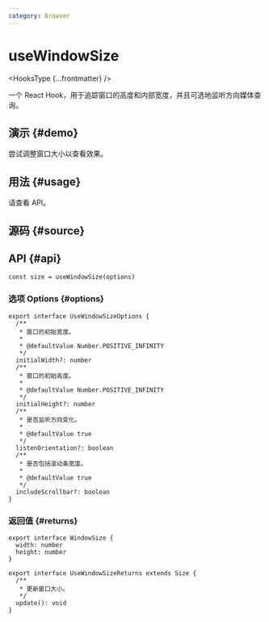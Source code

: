 ```yaml
---
category: Browser
---
```


# useWindowSize


<HooksType {...frontmatter} />

一个 React Hook，用于追踪窗口的高度和内部宽度，并且可选地监听方向媒体查询。

## 演示 \{#demo}

尝试调整窗口大小以查看效果。


<App />

## 用法 \{#usage}

请查看 API。

## 源码 \{#source}


<Source />

## API \{#api}

```tsx
const size = useWindowSize(options)
```

### 选项 Options \{#options}

```tsx
export interface UseWindowSizeOptions {
  /**
   * 窗口的初始宽度。
   *
   * @defaultValue Number.POSITIVE_INFINITY
   */
  initialWidth?: number
  /**
   * 窗口的初始高度。
   *
   * @defaultValue Number.POSITIVE_INFINITY
   */
  initialHeight?: number
  /**
   * 是否监听方向变化。
   *
   * @defaultValue true
   */
  listenOrientation?: boolean
  /**
   * 是否包括滚动条宽度。
   *
   * @defaultValue true
   */
  includeScrollbar?: boolean
}
```

### 返回值 \{#returns}

```tsx
export interface WindowSize {
  width: number
  height: number
}

export interface UseWindowSizeReturns extends Size {
  /**
   * 更新窗口大小。
   */
  update(): void
}
```
